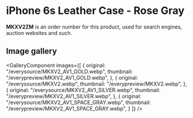 
# iPhone 6s Leather Case - Rose Gray

<Callout type='info' emoji='👉🏻'>**MKXV2ZM** is an order number for this product, used for search engines, auction websites and such.</Callout>

## Image gallery

<GalleryComponent
    images={[
      {
        original: "/everysource/MKXV2_AV1_GOLD.webp",
        thumbnail: "/everypreview/MKXV2_AV1_GOLD.webp",
      },
      {
        original: "/everysource/MKXV2.webp",
        thumbnail: "/everypreview/MKXV2.webp",
      },
      {
        original: "/everysource/MKXV2_AV1_SILVER.webp",
        thumbnail: "/everypreview/MKXV2_AV1_SILVER.webp",
      },
      {
        original: "/everysource/MKXV2_AV1_SPACE_GRAY.webp",
        thumbnail: "/everypreview/MKXV2_AV1_SPACE_GRAY.webp",
      }
    ]}
  />
